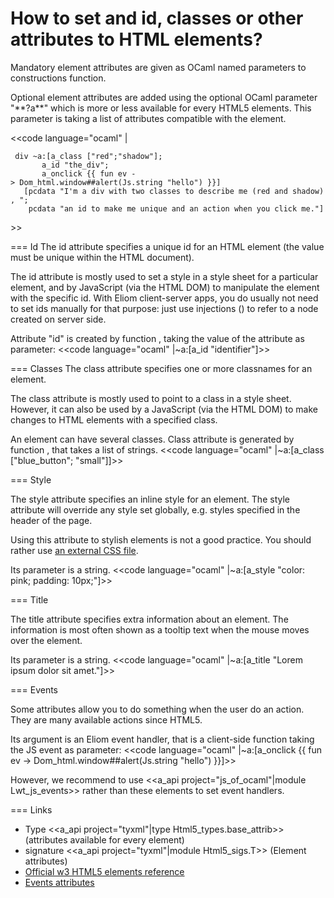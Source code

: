=How to set and id, classes or other attributes to HTML elements?=

Mandatory element attributes are given as OCaml named parameters to
constructions function.

Optional element attributes are added using the optional OCaml parameter "**?a**" which is more or less available for every HTML5 elements. This parameter is taking a list of attributes compatible with the element.

<<code language="ocaml" |
  div ~a:[a_class ["red";"shadow"];
        a_id "the_div";
        a_onclick {{ fun ev -> Dom_html.window##alert(Js.string "hello") }}]
    [pcdata "I'm a div with two classes to describe me (red and shadow), ";
     pcdata "an id to make me unique and an action when you click me."]
>>

=== Id
The id attribute specifies a unique id for an HTML element (the value must be unique within the HTML document).

The id attribute is mostly used to set a style in a style sheet for a particular element, and by JavaScript (via the HTML DOM) to manipulate the element with the specific id. With Eliom client-server apps, you do usually not need to set ids manually for that purpose: just use injections ({{{%v}}}) to refer to a node {{{v}}} created on server side.

Attribute "id" is created by function {{{a_id}}}, taking the value of the attribute as parameter:
<<code language="ocaml" |~a:[a_id "identifier"]>>

=== Classes
The class attribute specifies one or more classnames for an element.

The class attribute is mostly used to point to a class in a style sheet. However, it can also be used by a JavaScript (via the HTML DOM) to make changes to HTML elements with a specified class.

An element can have several classes. Class attribute is
generated by function {{{a_class}}}, that takes a list of strings.
<<code language="ocaml" |~a:[a_class ["blue_button"; "small"]]>>

=== Style

The style attribute specifies an inline style for an element. The style attribute will override any style set globally, e.g. styles specified in the header of the page.

Using this attribute to stylish elements is not a good practice.
You should rather use
[[wiki:manual/how-to-add-css-stylesheet|an external CSS file]].

Its parameter is a string.
<<code language="ocaml" |~a:[a_style "color: pink; padding: 10px;"]>>

=== Title

The title attribute specifies extra information about an element. The information is most often shown as a tooltip text when the mouse moves over the element.

Its parameter is a string.
<<code language="ocaml" |~a:[a_title "Lorem ipsum dolor sit amet."]>>

=== Events

Some attributes allow you to do something when the user do an action. They are many available actions since HTML5.

Its argument is an Eliom event handler, that is a client-side function
taking the JS event as parameter:
<<code language="ocaml" |~a:[a_onclick {{ fun ev -> Dom_html.window##alert(Js.string "hello") }}]>>

However, we recommend to use <<a_api project="js_of_ocaml"|module Lwt_js_events>> rather than these elements to set event handlers.


=== Links

* Type <<a_api project="tyxml"|type Html5_types.base_attrib>> (attributes available for every element)
* signature <<a_api project="tyxml"|module Html5_sigs.T>> (Element attributes)
* [[http://www.w3schools.com/html5/html5_reference.asp|Official w3 HTML5 elements reference]]
* [[http://www.w3schools.com/html5/html5_ref_eventattributes.asp|Events attributes]]
